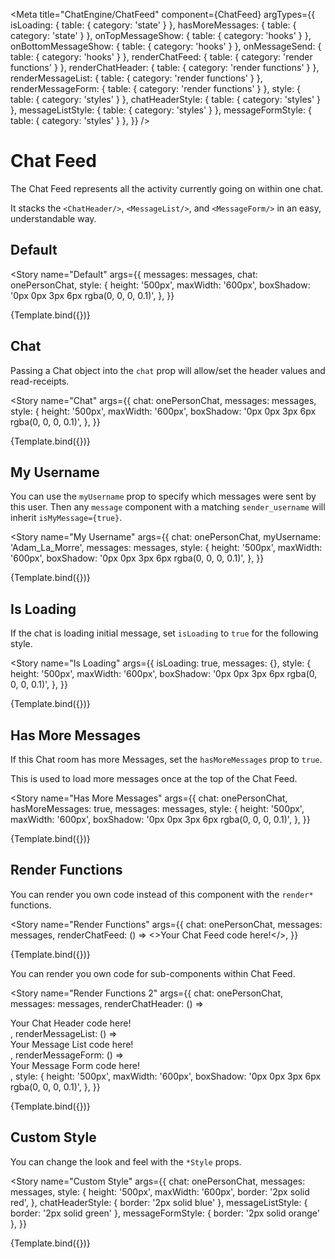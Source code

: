 

<Meta
  title="ChatEngine/ChatFeed"
  component={ChatFeed}
  argTypes={{
    isLoading: { table: { category: 'state' } },
    hasMoreMessages: { table: { category: 'state' } },
    onTopMessageShow: { table: { category: 'hooks' } },
    onBottomMessageShow: { table: { category: 'hooks' } },
    onMessageSend: { table: { category: 'hooks' } },
    renderChatFeed: { table: { category: 'render functions' } },
    renderChatHeader: { table: { category: 'render functions' } },
    renderMessageList: { table: { category: 'render functions' } },
    renderMessageForm: { table: { category: 'render functions' } },
    style: { table: { category: 'styles' } },
    chatHeaderStyle: { table: { category: 'styles' } },
    messageListStyle: { table: { category: 'styles' } },
    messageFormStyle: { table: { category: 'styles' } },
  }}
/>


# Chat Feed

The Chat Feed represents all the activity currently going on within one chat.

It stacks the `<ChatHeader/>`, `<MessageList/>`, and `<MessageForm/>` in an easy, understandable way.

## Default

<Story
  name="Default"
  args={{
    messages: messages,
    chat: onePersonChat,
    style: {
      height: '500px',
      maxWidth: '600px',
      boxShadow: '0px 0px 3px 6px rgba(0, 0, 0, 0.1)',
    },
  }}
>
  {Template.bind({})}
</Story>

<ArgsTable story="Default" />

## Chat

Passing a Chat object into the `chat` prop will allow/set the header values and read-receipts.

<Story
  name="Chat"
  args={{
    chat: onePersonChat,
    messages: messages,
    style: {
      height: '500px',
      maxWidth: '600px',
      boxShadow: '0px 0px 3px 6px rgba(0, 0, 0, 0.1)',
    },
  }}
>
  {Template.bind({})}
</Story>

## My Username

You can use the `myUsername` prop to specify which messages were sent by this user. Then any `message` component with a matching `sender_username` will inherit `isMyMessage={true}`.

<Story
  name="My Username"
  args={{
    chat: onePersonChat,
    myUsername: 'Adam_La_Morre',
    messages: messages,
    style: {
      height: '500px',
      maxWidth: '600px',
      boxShadow: '0px 0px 3px 6px rgba(0, 0, 0, 0.1)',
    },
  }}
>
  {Template.bind({})}
</Story>

## Is Loading

If the chat is loading initial message, set `isLoading` to `true` for the following style.

<Story
  name="Is Loading"
  args={{
    isLoading: true,
    messages: {},
    style: {
      height: '500px',
      maxWidth: '600px',
      boxShadow: '0px 0px 3px 6px rgba(0, 0, 0, 0.1)',
    },
  }}
>
  {Template.bind({})}
</Story>

## Has More Messages

If this Chat room has more Messages, set the `hasMoreMessages` prop to `true`.

This is used to load more messages once at the top of the Chat Feed.

<Story
  name="Has More Messages"
  args={{
    chat: onePersonChat,
    hasMoreMessages: true,
    messages: messages,
    style: {
      height: '500px',
      maxWidth: '600px',
      boxShadow: '0px 0px 3px 6px rgba(0, 0, 0, 0.1)',
    },
  }}
>
  {Template.bind({})}
</Story>

## Render Functions

You can render you own code instead of this component with the `render*` functions.

<Story
  name="Render Functions"
  args={{
    chat: onePersonChat,
    messages: messages,
    renderChatFeed: () => <>Your Chat Feed code here!</>,
  }}
>
  {Template.bind({})}
</Story>

You can render you own code for sub-components within Chat Feed.

<Story
  name="Render Functions 2"
  args={{
    chat: onePersonChat,
    messages: messages,
    renderChatHeader: () => <div>Your Chat Header code here!</div>,
    renderMessageList: () => <div>Your Message List code here!</div>,
    renderMessageForm: () => <div>Your Message Form code here!</div>,
    style: {
      height: '500px',
      maxWidth: '600px',
      boxShadow: '0px 0px 3px 6px rgba(0, 0, 0, 0.1)',
    },
  }}
>
  {Template.bind({})}
</Story>

## Custom Style

You can change the look and feel with the `*Style` props.

<Story
  name="Custom Style"
  args={{
    chat: onePersonChat,
    messages: messages,
    style: {
      height: '500px',
      maxWidth: '600px',
      border: '2px solid red',
    },
    chatHeaderStyle: { border: '2px solid blue' },
    messageListStyle: { border: '2px solid green' },
    messageFormStyle: { border: '2px solid orange' },
  }}
>
  {Template.bind({})}
</Story>

